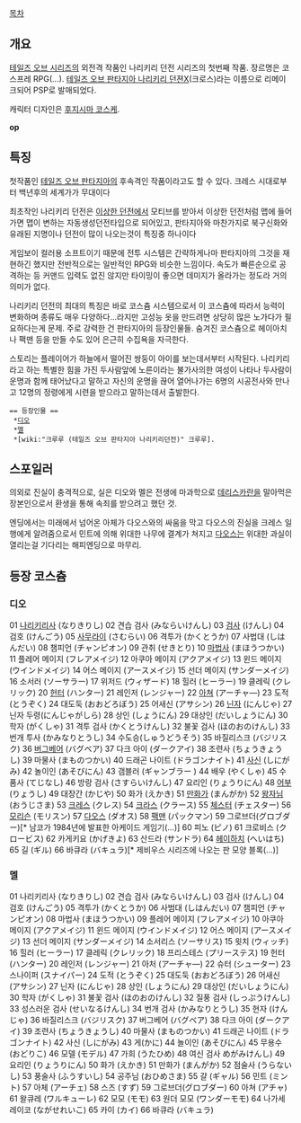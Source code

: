 [[목차]]

== 개요 ==

[[테일즈 오브 시리즈]]의 외전격 작품인 나리키리 던전 시리즈의 첫번째 작품. 장르명은 코스프레 RPG(...).
[[테일즈 오브 판타지아 나리키리 던젼X]](크로스)라는 이름으로 리메이크되어 PSP로 발매되었다.

캐릭터 디자인은 [[후지시마 코스케]].


{{{#!html
<object width="425" height="344"><param name="movie" value="http://www.youtube.com/v/Khaddh6l5_Q&hl=ko&fs=1"></param><param name="allowFullScreen" value="true"></param><param name="allowscriptaccess" value="always"></param><embed src="http://www.youtube.com/v/Khaddh6l5_Q&hl=ko&fs=1" type="application/x-shockwave-flash" allowscriptaccess="always" allowfullscreen="true" width="425" height="344"></embed></object>
}}}
'''op '''

== 특징 ==

첫작품인 [[테일즈 오브 판타지아]]의 후속격인 작품이라고도 할 수 있다. 크레스 시대로부터 백년후의 세계가가 무대이다

최초작인 나리키리 던전은 [[이상한 던전]]에서 모티브를 받아서 이상한 던전처럼 맵에 들어가면 맵이 변하는 자동생성던전타입으로 되어있고, 판타지아와 마찬가지로 북구신화와 유래된 지명이나 던전이 많이 나오는것이 특징중 하나이다

게임보이 컬러용 소프트이기 때문에 전투 시스템은 간략하게나마 판타지아의 그것을 재현하긴 했지만 전반적으로는 일반적인 RPG와 비슷한 느낌이다. 속도가 빠른순으로 공격하는 등 커맨드 입력도 없진 않지만 타이밍이 좋으면 데미지가 올라가는 정도라 거의 의미가 없다.

나리키리 던전의 최대의 특징은 바로 코스츔 시스템으로서 이 코스츔에 따라서 능력이 변화하며 종류도 매우 다양하다...라지만 고성능 옷을 만드려면 상당히 많은 노가다가 필요하다는게 문제. 주로 강력한 건 판타지아의 등장인물들.
숨겨진 코스츔으로 헤이아치나 팩맨 등을 만들 수도 있어 은근히 수집욕을 자극한다.

스토리는 플레이어가 하늘에서 떨어진 쌍둥이 아이를 보는데서부터 시작된다. 나리키리라고 하는 특별한 힘을 가진 두사람앞에 노른이라는 불가사의한 여성이 나타나 두사람이 운명과 함께 태어났다고 말하고 자신의 운명을 끊어 열어나가는 6명의 시공전사와 만나고 12명의 정령에게 시련을 받으라고 말하는데서 출발한다.

 == 등장인물 ==
  *[[디오]]
  *[[멜]]
  *[wiki:"크루루 (테일즈 오브 판타지아 나리키리던전)" 크루루].

== 스포일러 ==

의외로 진실이 충격적으로, 실은 디오와 멜은 전생에 마과학으로 [[데리스카란]]을 말아먹은 장본인으로서 환생을 통해 속죄를 받으려고 했던 것.

엔딩에서는 미래에서 넘어온 아체가 다오스와의 싸움을 막고 다오스의 진실을 크레스 일행에게 알려줌으로서 민트에 의해 위대한 나무에 결계가 쳐지고 [[다오스]]는 위대한 과실이 열리는걸 기다리는 해피엔딩으로 마무리.

== 등장 코스츔 ==

=== 디오 ===

01 [[나리키리]]사 (なりきりし)
02 견습 검사 (みならいけんし)
03 [[검사]] (けんし)
04 검호 (けんごう)
05 [[사무라이]] (さむらい)
06 격투가 (かくとうか)
07 사법대 (しはんだい)
08 챔피언 (チャンピオン)
09 관취 (せきとり)
10 [[마법사]] (まほうつかい)
11 플레어 메이지 (フレアメイジ)
12 아쿠아 메이지 (アクアメイジ)
13 윈드 메이지 (ウインドメイジ)
14 어스 메이지 (アースメイジ)
15 선더 메이지 (サンダーメイジ)
16 소서러 (ソーサラー)
17 위저드 (ウィザード)
18 힐러 (ヒーラー)
19 클레릭 (クレリック)
20 [[헌터]] (ハンター)
21 레인저 (レンジャー)
22 [[아쳐]] (アーチャ―)
23 도적 (とうぞく)
24 대도둑 (おおどろぼう)
25 어새신 (アサシン)
26 [[닌자]] (にんじゃ)
27 닌자 두령(にんじゃがしら)
28 상인 (しょうにん)
29 대상인 (だいしょうにん)
30 학자 (がくしゃ)
31 격투 검사 (かくとうけんし)
32 불꽃 검사 (ほのおのけんし)
33 번개 투사 (かみなりとうし)
34 수도승(しゅうどうそう)
35 바질리스크 (バジリスク)
36 [[버그베어]] (バグベア)
37 다크 아이 (ダークアイ)
38 조련사 (ちょうきょうし)
39 마물사 (まものつかい)
40 드래곤 나이트 (ドラゴンナイト)
41 [[사신]] (しにがみ)
42 놀이인 (あそびにん)
43 갬블러 (ギャンブラー )
44 배우 (やくしゃ)
45 수품사 (てじなし)
46 방랑 검사 (さすらいけんし)
47 요리인 (りょうりにん)
48 [[어부]] (りょうし)
49 대장간 (かじや)
50 화가 (えかき)
51 [[만화가]] (まんがか)
52 [[왕자]]님 (おうじさま)
53 [[크레스]] (クレス)
54 [[크라스]] (クラース)
55 [[체스터]] (チェスター)
56 [[모리슨]] (モリスン)
57 [[다오스]] (ダオス)
58 [[팩맨]] (パックマン)
59 그로브더(グロブダー)[* 남코가 1984년에 발표한 아케이드 게임기(...)]
60 피노 (ピノ)
61 크로비스 (クロービス)
62 카게키요 (かげきよ)
63 산드라 (サンドラ)
64 [[헤이하치]] (へいはち)
65 길 (ギル)
66 바큐라 (バキュラ)[* 제비우스 시리즈에 나오는 판 모양 블록(...)]

=== 멜 ===

01 나리키리사 (なりきりし)
02 견습 검사 (みならいけんし)
03 검사 (けんし)
04 검호 (けんごう)
05 격투가 (かくとうか)
06 사범대 (しはんだい)
07 챔피언 (チャンピオン)
08 마법사 (まほうつかい)
09 플레어 메이지 (フレアメイジ)
10 아쿠아 메이지 (アクアメイジ)
11 윈드 메이지 (ウインドメイジ)
12 어스 메이지 (アースメイジ) 
13 선더 메이지 (サンダーメイジ)
14 소서리스 (ソーサリス)
15 윗치 (ウィッチ)
16 힐러 (ヒーラー)
17 클레릭 (クレリック)
18 프리스테스 (プリーステス)
19 헌터 (ハンター)
20 레인저 (レンジャー)
21 아처 (アーチャ―)
22 슈터 (シューター)
23 스나이퍼 (スナイパー)
24 도적 (とうぞく)
25 대도둑 (おおどろぼう)
26 어새신 (アサシン)
27 닌자 (にんじゃ)
28 상인 (しょうにん)
29 대상인 (だいしょうにん)
30 학자 (がくしゃ)
31 불꽃 검사 (ほのおのけんし)
32 질풍 검사 (しっぷうけんし)
33 성스러운 검사 (せいなるけんし)
34 번개 검사 (かみなりとうし)
35 현자 (けんじゃ)
36 바질리스크 (バジリスク)
37 버그베어 (バグベア)
38 다크 아이 (ダークアイ)
39 조련사 (ちょうきょうし)
40 마물사 (まものつかい)
41 드래곤 나이트 (ドラゴンナイト)
42 사신 (しにがみ)
43 게(かに) 
44 놀이인 (あそびにん)
45 무용수 (おどりこ)
46 모델 (モデル)
47 가희 (うたひめ)
48 여신 검사 めがみけんし)
49 요리인 (りょうりにん)
50 화가 (えかき)
51 만화가 (まんがか)
52 점술사 (うらないし)
53 풍술사 (ふうすいし)
54 공주님 (おひめさま)
55 걀 (ギャル)
56 민트 (ミント)
57 아체 (アーチェ)
58 스즈 (すず)
59 그로브더(グロブダー)
60 아쳐 (アチャ)
61 왈큐레 (ワルキューレ)
62 모모 (モモ)
63 원더 모모 (ワンダーモモ)
64 나가세 레이코 (ながせれいこ)
65 카이 (カイ)
66 바큐라 (バキュラ)
